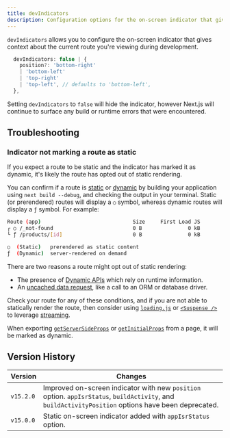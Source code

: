 ```yaml
---
title: devIndicators
description: Configuration options for the on-screen indicator that gives context about the current route you're viewing during development.
---
```


`devIndicators` allows you to configure the on-screen indicator that gives context about the current route you're viewing during development.

```ts filename="Types"
  devIndicators: false | {
    position?: 'bottom-right'
    | 'bottom-left'
    | 'top-right'
    | 'top-left', // defaults to 'bottom-left',
  },
```

Setting `devIndicators` to `false` will hide the indicator, however Next.js will continue to surface any build or runtime errors that were encountered.

## Troubleshooting

### Indicator not marking a route as static

If you expect a route to be static and the indicator has marked it as dynamic, it's likely the route has opted out of static rendering.

You can confirm if a route is [static](/docs/app/getting-started/server-and-client-components#static-rendering-default) or [dynamic](/docs/app/getting-started/server-and-client-components#dynamic-rendering) by building your application using `next build --debug`, and checking the output in your terminal. Static (or prerendered) routes will display a `○` symbol, whereas dynamic routes will display a `ƒ` symbol. For example:

```bash filename="Build Output"
Route (app)                              Size     First Load JS
┌ ○ /_not-found                          0 B               0 kB
└ ƒ /products/[id]                       0 B               0 kB

○  (Static)   prerendered as static content
ƒ  (Dynamic)  server-rendered on demand
```

<AppOnly>

There are two reasons a route might opt out of static rendering:

- The presence of [Dynamic APIs](/docs/app/getting-started/server-and-client-components#dynamic-apis) which rely on runtime information.
- An [uncached data request](/docs/app/building-your-application/data-fetching/fetching), like a call to an ORM or database driver.

Check your route for any of these conditions, and if you are not able to statically render the route, then consider using [`loading.js`](/docs/app/api-reference/file-conventions/loading) or [`<Suspense />`](https://react.dev/reference/react/Suspense) to leverage [streaming](/docs/app/building-your-application/routing/loading-ui-and-streaming#what-is-streaming).

</AppOnly>

<PagesOnly>

When exporting [`getServerSideProps`](/docs/pages/building-your-application/data-fetching/get-server-side-props) or [`getInitialProps`](/docs/pages/api-reference/functions/get-initial-props) from a page, it will be marked as dynamic.

</PagesOnly>

## Version History

| Version   | Changes                                                                                                                                             |
| --------- | --------------------------------------------------------------------------------------------------------------------------------------------------- |
| `v15.2.0` | Improved on-screen indicator with new `position` option. `appIsrStatus`, `buildActivity`, and `buildActivityPosition` options have been deprecated. |
| `v15.0.0` | Static on-screen indicator added with `appIsrStatus` option.                                                                                        |
